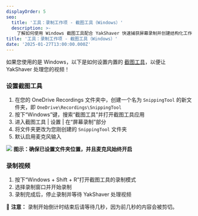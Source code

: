 ```yaml
---
displayOrder: 5
seo:
  title: '工具：录制工作项 - 截图工具（Windows）'
  description: >-
    了解如何使用 Windows 截图工具配合 YakShaver 快速捕获屏幕录制并创建结构化工作项
title: '工具：录制工作项 - 截图工具（Windows）'
date: '2025-01-27T13:00:00.000Z'
---
```


如果您使用的是 Windows，以下是如何设置内置的 [截图工具](https://support.microsoft.com/en-us/windows/use-snipping-tool-to-capture-screenshots-00246869-1843-655f-f220-97299b865f6b)，以便让 YakShaver 处理您的视频！

### 设置截图工具

1. 在您的 OneDrive Recordings 文件夹中，创建一个名为 `SnippingTool` 的新文件夹，即 `OneDrive\Recordings\SnippingTool`
2. 按下“Windows”键，搜索“截图工具”并打开截图工具应用
3. 进入截图工具 | 设置 | 在“屏幕录制”部分
4. 将文件夹更改为您刚创建的 `SnippingTool` 文件夹
5. 默认启用麦克风输入

![](/YakShaver/Docs/snipping-tool-settings.png)
**图示：确保已设置文件夹位置，并且麦克风始终开启**

### 录制视频

1. 按下“Windows + Shift + R”打开截图工具的录制模式
2. 选择录制窗口并开始录制
3. 录制完成后，停止录制并等待 YakShaver 处理视频

📄 **注意：** 录制开始倒计时结束后请等待几秒，因为前几秒的内容会被剪切。
